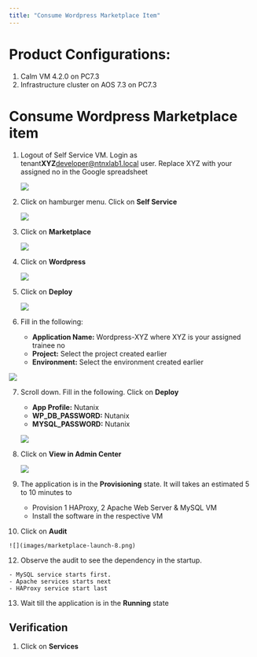 ```yaml
---
title: "Consume Wordpress Marketplace Item"
---
```


# Product Configurations:

1.  Calm VM 4.2.0 on PC7.3
2.  Infrastructure cluster on AOS 7.3 on PC7.3

# Consume Wordpress Marketplace item

1.  Logout of Self Service VM.  Login as tenant**XYZ**developer@ntnxlab1.local user.  Replace XYZ with your assigned no in the Google spreadsheet

    ![](images/marketplace-launch-1.png)

2.  Click on hamburger menu.  Click on **Self Service**

    ![](images/appswitcher-self-service.png)

3.  Click on **Marketplace**

    ![](images/marketplace-launch-3.png)

4.  Click on **Wordpress**

    ![](images/marketplace-wordpress.png)

5.  Click on **Deploy**

    ![](images/marketplace-launch-4.png)

6.  Fill in the following:

    - **Application Name:** Wordpress-XYZ where XYZ is your assigned trainee no
    - **Project:** Select the project created earlier
    - **Environment:** Select the environment created earlier

   ![](images/marketplace-launch-5.png)

7.  Scroll down.  Fill in the following.  Click on **Deploy**

    - **App Profile:** Nutanix
    - **WP_DB_PASSWORD:** Nutanix
    - **MYSQL_PASSWORD:** Nutanix

    ![](images/marketplace-launch-6.png)

8.  Click on **View in Admin Center**

    ![](images/marketplace-launch-7.png)

9.  The application is in the **Provisioning** state.  It will takes an estimated 5 to 10 minutes to 

    - Provision 1 HAProxy, 2 Apache Web Server & MySQL VM
    - Install the software in the respective VM

10.  Click on **Audit**

    ![](images/marketplace-launch-8.png)

12.  Observe the audit to see the dependency in the startup.

    - MySQL service starts first.
    - Apache services starts next
    - HAProxy service start last

13.  Wait till the application is in the **Running** state

## Verification

1.  Click on **Services**





